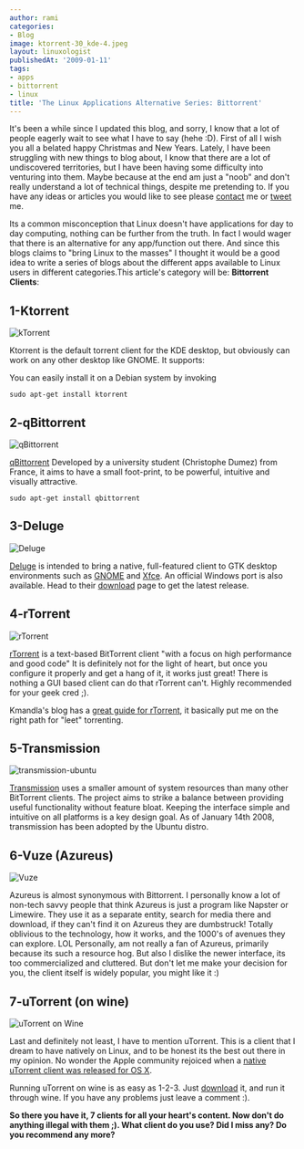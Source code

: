 ```yaml
---
author: rami
categories:
- Blog
image: ktorrent-30_kde-4.jpeg
layout: linuxologist
publishedAt: '2009-01-11'
tags:
- apps
- bittorrent
- linux
title: 'The Linux Applications Alternative Series: Bittorrent'
---
```


It's been a while since I updated this blog, and sorry, I know that a lot of people eagerly wait to see what I have to say (hehe :D). First of all I wish you all a belated happy Christmas and New Years. Lately, I have been struggling with new things to blog about, I know that there are a lot of undiscovered territories, but I have been having some difficulty into venturing into them. Maybe because at the end am just a "noob" and don't really understand a lot of technical things, despite me pretending to. If you have any ideas or articles you would like to see please [contact](/contact) me or [tweet](http://www.twitter.com/rtaibah) me.

Its a common misconception that Linux doesn't have applications for day to day computing, nothing can be further from the truth. In fact I would wager that there is an alternative for any app/function out there. And since this blogs claims to "bring Linux to the masses" I thought it would be a good idea to write a series of blogs about the different apps available to Linux users in different categories.This article's category will be: **Bittorrent Clients**:


## 1-Ktorrent

![kTorrent](/assets/images/content/blog/ktorrent-30_kde-4.jpeg)

Ktorrent is the default torrent client for the KDE desktop, but obviously can work on any other desktop like GNOME. It supports:

You can easily install it on a Debian system by invoking

`sudo apt-get install ktorrent`

## 2-qBittorrent

![qBittorrent](/assets/images/content/blog/Qbittorrent.png)

[qBittorrent](http://qbittorrent.sourceforge.net/) Developed by a university student (Christophe Dumez) from France, it aims to have a small foot-print, to be powerful, intuitive and visually attractive.

`sudo apt-get install qbittorrent`

## 3-Deluge

![Deluge](/assets/images/content/blog/deluge.png)

[Deluge](http://deluge-torrent.org/) is intended to bring a native, full-featured client to GTK desktop environments such as [GNOME](http://en.wikipedia.org/wiki/GNOME "GNOME") and [Xfce](http://en.wikipedia.org/wiki/Xfce "Xfce"). An official Windows port is also available. Head to their [download](http://deluge-torrent.org/downloads.php) page to get the latest release.

## 4-rTorrent

![rTorrent](/assets/images/content/blog/Rtorrent.png)

[rTorrent](http://libtorrent.rakshasa.no/) is a text-based  BitTorrent client "with a focus on high performance and good code" It is definitely not for the light of heart, but once you configure it properly and get a hang of it, it works just great! There is nothing a GUI based client can do that rTorrent can't. Highly recommended for your geek cred ;).

Kmandla's blog has a [great guide for rTorrent](http://kmandla.wordpress.com/2007/05/02/howto-use-rtorrent-like-a-pro/), it basically put me on the right path for "leet" torrenting.

## 5-Transmission

![transmission-ubuntu](/assets/images/content/blog/transmission-ubuntu.png)

[Transmission](http://www.transmissionbt.com/) uses a smaller amount of system resources than many other BitTorrent clients. The project aims to strike a balance between providing useful functionality without feature bloat. Keeping the interface simple and intuitive on all platforms is a key design goal. As of January 14th 2008, transmission has been adopted by the Ubuntu distro.

## 6-Vuze (Azureus)

![Vuze](/assets/images/content/blog/vuze.jpg)

Azureus is almost synonymous with Bittorrent. I personally know a lot of non-tech savvy people that think Azureus is just a program like Napster or Limewire. They use it as a separate entity, search for media there and download, if they can't find it on Azureus they are dumbstruck! Totally oblivious to the technology, how it works, and the 1000's of avenues they can explore. LOL
Personally, am not really a fan of Azureus, primarily because its such a resource hog. But also I dislike the newer interface, its too commercialized and cluttered. But don't let me make your decision for you, the client itself is widely popular, you might like it :)

## 7-uTorrent (on wine)

![uTorrent on Wine](/assets/images/content/blog/utorrent-on-wine.jpg)

Last and definitely not least, I have to mention uTorrent. This is a client that I dream to have natively on Linux, and to be honest its the best out there in my opinion. No wonder the Apple community rejoiced when a [native uTorrent client was released for OS X](http://www.techcrunch.com/2008/09/26/utorrent-for-mac-makes-its-way-to-the-pirate-bay/).

Running uTorrent on wine is as easy as 1-2-3\. Just [download](http://www.utorrent.com/download.php) it, and run it through wine. If you have any problems just leave a comment :).

**So there you have it, 7 clients for all your heart's content. Now don't do anything illegal with them ;). What client do you use? Did I miss any? Do you recommend any more?**